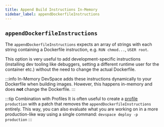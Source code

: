 ```yaml
---
title: Append Build Instructions In-Memory
sidebar_label: appendDockerfileInstructions
---
```



## `appendDockerfileInstructions`
The `appendDockerfileInstructions` expects an array of strings with each string containing a Dockerfile instruction, e.g. `RUN chmod...`, `USER root`.

This option is very useful to add development-specific instructions (installing dev tooling like debuggers, setting a different runtime user for the container etc.) without the need to change the actual Dockerfile.

:::info In-Memory
DevSpace adds these instructions dynamically to your Dockerfile when building images. However, this happens in-memory and does **not** change the Dockerfile.
:::

:::tip Combination with Profiles
It is often useful to create a [profile](../profiles/basics.mdx) `production` with a patch that removes the `appendDockerfileInstructions` entirely. This way, you can also evaluate what you are working on in a more production-like way using a single command: `devspace deploy -p production`
:::
